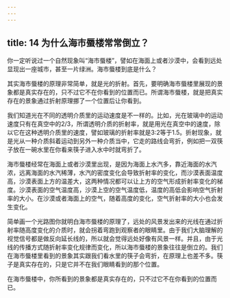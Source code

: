 ```yaml
---
---
---
```

title: 14 为什么海市蜃楼常常倒立？
---




你一定听说过一个自然现象叫“海市蜃楼”，譬如在海面上或者沙漠中，会看到远处显现出一座城市，甚至一片绿洲。海市蜃楼到底是什么？

其实海市蜃楼的原理非常简单，就是光的折射。首先，要明确海市蜃楼里展现的景象都是真实存在的，只不过它不在你看到的位置而已。所谓海市蜃楼，就是把真实存在的景象通过折射原理挪了一个位置后让你看到。

我们知道光在不同的透明介质里的运动速度是不一样的。比如，光在玻璃中的运动速度只有在真空中的2/3，所谓透明介质的折射率，就是用光在真空中的速度，除以它在这种透明介质里的速度，譬如玻璃的折射率就是3∶2等于1.5。折射现象，就是光从一种介质斜着运动到另外一种介质当中，它走的路线会弯折，例如把一双筷子放在一碗水里在你看来筷子进入水中时就弯折了。



海市蜃楼经常在海面上或者沙漠里出现，是因为海面上水汽多，靠近海面的水汽浓，远离海面的水汽稀薄，水汽的密度变化会导致折射率的变化，而沙漠表面温度高，沙漠表面上方的温差大，这两种情况都可以让上方的空气形成折射率变化的梯度。沙漠表面的空气温度高，沙漠上空的空气温度低，温度的高低会影响空气折射率的大小。在沙漠或者海面上的空气，随着高度的变化，空气折射率的大小也会发生变化。

简单画一个光路图你就明白海市蜃楼的原理了，远处的风景发出来的光线在通过折射率随高度变化的介质时，就会拐着弯跑到观察者的眼睛里。由于我们大脑理解的视觉信号都是做反向延长线的，所以就会觉得远处好像有风景一样。并且，由于光线的传播方式随折射率变化规律而变化，所以海市蜃楼的景象往往是倒立的。我们在海市蜃楼里看到的景象其实跟我们看水里的筷子会弯折，在原理上也差不多。筷子是真实存在的，只是它并不在我们眼睛看到的那个位置。

在海市蜃楼中，你所看到的景象都是真实存在的，只不过它不在你看到的位置而已。